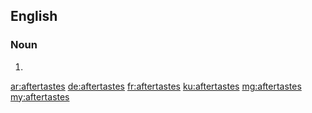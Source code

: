 ==English==

===Noun===
{{head|en}}

# {{plural of|aftertaste}}

[[ar:aftertastes]]
[[de:aftertastes]]
[[fr:aftertastes]]
[[ku:aftertastes]]
[[mg:aftertastes]]
[[my:aftertastes]]